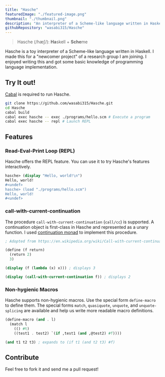 ```yaml
---
title: "Hasche"
featuredImage: "./featured-image.png"
thumbnail: "./thumbnail.png"
description: "An interpreter of a Scheme-like language written in Haskell"
githubRepository: "wasabi315/Hasche"
---
```


> Hasche (/hæʃ/): **Ha**skell + **Sche**me

Hasche is a toy interpreter of a Scheme-like language written in Haskell.
I made this for a "newcomer project" of a research group I am joining.
I enjoyed writing this and got some basic knowledge of programming language implementation.

## Try It out!
[Cabal](https://www.haskell.org/cabal/) is required to run Hasche.

```bash
git clone https://github.com/wasabi315/Hasche.git
cd Hasche
cabal build
cabal exec hasche -- exec ./programs/hello.scm # Execute a program
cabal exec hasche -- repl # Launch REPL
```

## Features

### Read-Eval-Print Loop (REPL)
Hasche offers the REPL feature.
You can use it to try Hasche's features interactively.

```scheme
hasche> (display "Hello, world!\n")
Hello, world!
#<undef>
hasche> (load "./programs/hello.scm")
Hello, world!
#<undef>
```

### call-with-current-continuation
The procedure `call-with-current-continuation` (`call/cc`) is supported.
A continuation object is first-class in Hasche and represented as a unary function.
I used [continuation monad](https://hackage.haskell.org/package/mtl-2.2.2/docs/Control-Monad-Cont.html) to implement this procedure.

```scheme
; Adopted from https://en.wikipedia.org/wiki/Call-with-current-continuation

(define (f return)
  (return 2)
  3)

(display (f (lambda (x) x))) ; displays 3

(display (call-with-current-continuation f)) ; displays 2
```

### Non-hygienic Macros
Hasche supports non-hygienic macros. Use the special form `define-macro` to define them.
The special forms `match`, `quasiquote`, `unquote`, and `unquote-splicing` are available and help us write more readable macro definitions.

```scheme
(define-macro (and . l)
  (match l
    (() #t)
    ((test1 . test2) `(if ,test1 (and ,@test2) #f))))

(and t1 t2 t3) ; expands to (if t1 (and t2 t3) #f)
```

## Contribute
Feel free to fork it and send me a pull request!
